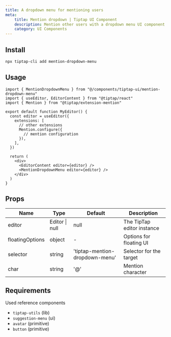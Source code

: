 ```yaml
---
title: A dropdown menu for mentioning users
meta:
    title: Mention dropdown | Tiptap UI Component
    description: Mention other users with a dropdown menu UI component in your Tiptap editor. More in our documentation!
    category: UI Components
---
```


## Install

```bash
npx tiptap-cli add mention-dropdown-menu
```

## Usage

```tsx
import { MentionDropdownMenu } from "@/components/tiptap-ui/mention-dropdown-menu"
import { useEditor, EditorContent } from "@tiptap/react"
import { Mention } from "@tiptap/extension-mention"

export default function MyEditor() {
  const editor = useEditor({
    extensions: [
      // other extensions
      Mention.configure({
        // mention configuration
      }),
    ],
  })

  return (
    <div>
      <EditorContent editor={editor} />
      <MentionDropdownMenu editor={editor} />
    </div>
  )
}
```

## Props

| Name            | Type           | Default                        | Description                |
| --------------- | -------------- | ------------------------------ | -------------------------- |
| editor          | Editor \| null | null                           | The TipTap editor instance |
| floatingOptions | object         | -                              | Options for floating UI    |
| selector        | string         | 'tiptap-mention-dropdown-menu' | Selector for the target    |
| char            | string         | '@'                            | Mention character          |

## Requirements

Used reference components

- `tiptap-utils` (lib)
- `suggestion-menu` (ui)
- `avatar` (primitive)
- `button` (primitive)